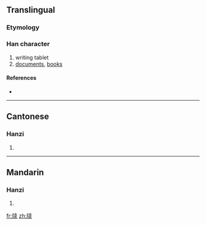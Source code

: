 {{also|牘}}
==Translingual==

===Etymology===
{{Han simp|牘|f=賣|t=卖}}

===Han character===
{{Han char|rn=91|rad=片|as=08|sn=12|four=|canj=中中十弓大 (LLJNK), 中弓十弓大 (LNJNK)}}

# writing tablet
# [[documents]], [[books]]

====References====
* {{Han ref|kx=0693.391|hdz=32016.240|uh=724D|ud=29261}}

----

==Cantonese==

===Hanzi===
{{yue-hanzi|jyut=|y=duk6|tra=牘}}

# {{defn|Cantonese|sort=片08}}

----

==Mandarin==

===Hanzi===
{{cmn-hanzi|tra=牘|pin=[[dú]] ([[du2]])|wg=tu<sup>2</sup>}}

# {{defn|Mandarin|sort=片08}}

[[fr:牍]]
[[zh:牍]]